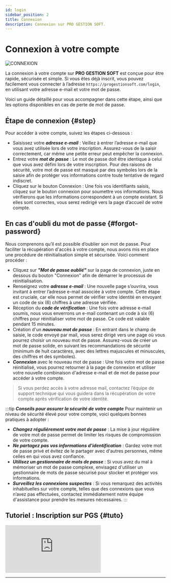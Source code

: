 ```yaml
---
id: login
sidebar_position: 2
title: Connexion
description: Connexion sur PRO GESTION SOFT.
---
```

 

# <i className="fas fa-sign-in-alt"></i> Connexion à votre compte
<img src="/img/docs/login.png" alt="CONNEXION" className={styles.docsImg} />

La connexion à votre compte sur **PRO GESTION SOFT** est conçue pour être rapide, sécurisée et simple. Si vous êtes déjà inscrit, vous pouvez facilement vous connecter à l’adresse `https://progestionsoft.com/login`, en utilisant votre adresse e-mail et votre mot de passe.

Voici un guide détaillé pour vous accompagner dans cette étape, ainsi que les options disponibles en cas de perte de mot de passe.


## Étape de connexion \{#step}
Pour accéder à votre compte, suivez les étapes ci-dessous :

-	Saisissez votre ***adresse e-mail*** : Veillez à entrer l’adresse e-mail que vous avez utilisée lors de votre inscription. Assurez-vous de la saisir correctement, car même une petite erreur peut empêcher la connexion.
-	Entrez votre ***mot de passe*** : Le mot de passe doit être identique à celui que vous avez défini lors de votre inscription. Pour des raisons de sécurité, votre mot de passe est masqué par des symboles lors de la saisie afin de protéger vos informations contre toute tentative de regard indiscret.
-	Cliquez sur le bouton <span className={styles.blueBtn}>Connexion</span> : Une fois vos identifiants saisis, cliquez sur le bouton connexion pour soumettre vos informations. Nous vérifierons que les informations correspondent à un compte existant. Si elles sont correctes, vous serez redirigé vers la page d’accueil de votre compte.


## En cas d'oubli du mot de passe \{#forgot-password}
Nous comprenons qu’il est possible d’oublier son mot de passe. Pour faciliter la récupération d'accès à votre compte, nous avons mis en place une procédure de réinitialisation simple et sécurisée. Voici comment procéder :

-	Cliquez sur ***"Mot de passe oublié"*** sur la page de connexion, juste en dessous du bouton "Connexion" afin de démarrer le processus de réinitialisation.
-	Renseignez votre ***adresse e-mail*** : Une nouvelle page s’ouvrira, vous invitant à entrer l’adresse e-mail associée à votre compte. Cette étape est cruciale, car elle nous permet de vérifier votre identité en envoyant un code de six (6) chiffres à une adresse vérifiée.
-	Réception du ***code de vérification*** : Une fois votre adresse e-mail soumis, nous vous enverrons un e-mail contenant un code à six (6) chiffres pour réinitialiser votre mot de passe. Ce code est valable pendant 15 minutes.
-	Création d'un ***nouveau mot de passe*** : En entrant dans le champ de saisie, le code envoyé par mail, vous serez dirigé vers une page où vous pourrez choisir un nouveau mot de passe. Assurez-vous de créer un mot de passe solide, en suivant les recommandations de sécurité (minimum de huit caractères, avec des lettres majuscules et minuscules, des chiffres et des symboles).
-	***Connexion*** avec le nouveau mot de passe : Une fois votre mot de passe réinitialisé, vous pourrez retourner à la page de connexion et utiliser votre nouvelle combinaison d'adresse e-mail et de mot de passe pour accéder à votre compte.

> Si vous perdez accès à votre adresse mail, contactez l’équipe de support technique qui vous guidera dans la récupération de votre compte après vérification de votre identité.

:::tip ***Conseils pour assurer la sécurité de votre compte***
Pour maintenir un niveau de sécurité élevé pour votre compte, voici quelques bonnes pratiques à adopter :
-	***Changez régulièrement votre mot de passe*** : La mise à jour régulière de votre mot de passe permet de limiter les risques de compromission de votre compte.
-	***Ne partagez pas vos informations d'identification*** : Gardez votre mot de passe privé et évitez de le partager avec d'autres personnes, même celles en qui vous avez confiance.
-	***Utilisez un gestionnaire de mots de passe*** : Si vous avez du mal à mémoriser un mot de passe complexe, envisagez d'utiliser un gestionnaire de mots de passe sécurisé pour stocker et protéger vos informations.
-	***Surveillez les connexions suspectes*** : Si vous remarquez des activités inhabituelles sur votre compte, telles que des connexions que vous n’avez pas effectuées, contactez immédiatement notre équipe d'assistance pour prendre les mesures nécessaires.
:::


## Tutoriel : Inscription sur PGS \{#tuto}
<div className={styles.FrameMob}>
<iframe
  src="https://www.youtube.com/embed/KAKnJ42iaKg"
  title="Connexion sur PGS"
  frameborder="0"
  allow="accelerometer; autoplay; clipboard-write; encrypted-media; gyroscope; picture-in-picture"
  allowfullscreen>
</iframe>
</div>

---

<Feedback />